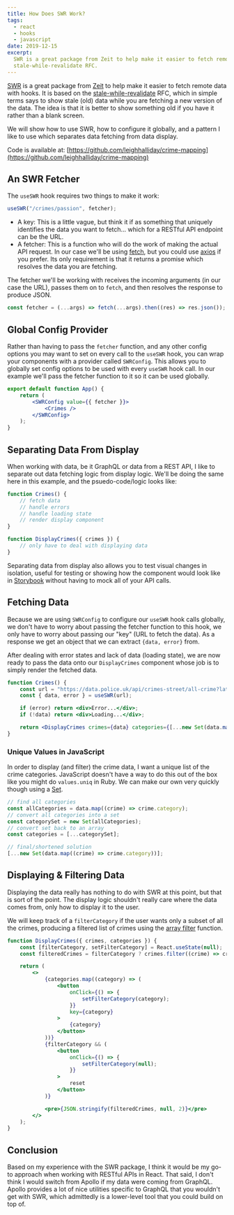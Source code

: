 ```yaml
---
title: How Does SWR Work?
tags:
  - react
  - hooks
  - javascript
date: 2019-12-15
excerpt:
  SWR is a great package from Zeit to help make it easier to fetch remote data with hooks. It is based on the
  stale-while-revalidate RFC.
---
```


[SWR](https://swr.now.sh/) is a great package from [Zeit](http://zeit.co/) to help make it easier to fetch remote data
with hooks. It is based on the [stale-while-revalidate](https://tools.ietf.org/html/rfc5861) RFC, which in simple terms
says to show stale (old) data while you are fetching a new version of the data. The idea is that it is better to show
something old if you have it rather than a blank screen.

We will show how to use SWR, how to configure it globally, and a pattern I like to use which separates data fetching
from data display.

<YouTube id="oWVW8IqpQ-A" />

Code is available at: [https://github.com/leighhalliday/crime-mapping](https://github.com/leighhalliday/crime-mapping)

## An SWR Fetcher

The `useSWR` hook requires two things to make it work:

<Copy />

```js
useSWR("/crimes/passion", fetcher);
```

- A key: This is a little vague, but think it if as something that uniquely identifies the data you want to fetch...
  which for a RESTful API endpoint can be the URL.
- A fetcher: This is a function who will do the work of making the actual API request. In our case we'll be using
  [fetch](https://developer.mozilla.org/en-US/docs/Web/API/Fetch_API), but you could use
  [axios](https://github.com/axios/axios) if you prefer. Its only requirement is that it returns a promise which
  resolves the data you are fetching.

The fetcher we'll be working with receives the incoming arguments (in our case the URL), passes them on to `fetch`, and
then resolves the response to produce JSON.

<Copy />

```js
const fetcher = (...args) => fetch(...args).then((res) => res.json());
```

## Global Config Provider

Rather than having to pass the `fetcher` function, and any other config options you may want to set on every call to the
`useSWR` hook, you can wrap your components with a provider called `SWRConfig`. This allows you to globally set config
options to be used with every `useSWR` hook call. In our example we'll pass the fetcher function to it so it can be used
globally.

<Copy />

```jsx
export default function App() {
	return (
		<SWRConfig value={{ fetcher }}>
			<Crimes />
		</SWRConfig>
	);
}
```

## Separating Data From Display

When working with data, be it GraphQL or data from a REST API, I like to separate out data fetching logic from display
logic. We'll be doing the same here in this example, and the psuedo-code/logic looks like:

<Copy />

```jsx
function Crimes() {
	// fetch data
	// handle errors
	// handle loading state
	// render display component
}

function DisplayCrimes({ crimes }) {
	// only have to deal with displaying data
}
```

Separating data from display also allows you to test visual changes in isolation, useful for testing or showing how the
component would look like in [Storybook](https://storybook.js.org/) without having to mock all of your API calls.

## Fetching Data

Because we are using `SWRConfig` to configure our `useSWR` hook calls globally, we don't have to worry about passing the
fetcher function to this hook, we only have to worry about passing our "key" (URL to fetch the data). As a response we
get an object that we can extract `{data, error}` from.

After dealing with error states and lack of data (loading state), we are now ready to pass the data onto our
`DisplayCrimes` component whose job is to simply render the fetched data.

<Copy />

```jsx
function Crimes() {
	const url = "https://data.police.uk/api/crimes-street/all-crime?lat=52.629729&lng=-1.131592&date=2019-10";
	const { data, error } = useSWR(url);

	if (error) return <div>Error...</div>;
	if (!data) return <div>Loading...</div>;

	return <DisplayCrimes crimes={data} categories={[...new Set(data.map((crime) => crime.category))]} />;
}
```

### Unique Values in JavaScript

In order to display (and filter) the crime data, I want a unique list of the crime categories. JavaScript doesn't have a
way to do this out of the box like you might do `values.uniq` in Ruby. We can make our own very quickly though using a
[Set](https://developer.mozilla.org/en-US/docs/Web/JavaScript/Reference/Global_Objects/Set).

<Copy />

```js
// find all categories
const allCategories = data.map((crime) => crime.category);
// convert all categories into a set
const categorySet = new Set(allCategories);
// convert set back to an array
const categories = [...categorySet];

// final/shortened solution
[...new Set(data.map((crime) => crime.category))];
```

## Displaying & Filtering Data

Displaying the data really has nothing to do with SWR at this point, but that is sort of the point. The display logic
shouldn't really care where the data comes from, only how to display it to the user.

We will keep track of a `filterCategory` if the user wants only a subset of all the crimes, producing a filtered list of
crimes using the
[array filter](https://developer.mozilla.org/en-US/docs/Web/JavaScript/Reference/Global_Objects/Array/filter) function.

<Copy />

```jsx
function DisplayCrimes({ crimes, categories }) {
	const [filterCategory, setFilterCategory] = React.useState(null);
	const filteredCrimes = filterCategory ? crimes.filter((crime) => crime.category === filterCategory) : crimes;

	return (
		<>
			{categories.map((category) => (
				<button
					onClick={() => {
						setFilterCategory(category);
					}}
					key={category}
				>
					{category}
				</button>
			))}
			{filterCategory && (
				<button
					onClick={() => {
						setFilterCategory(null);
					}}
				>
					reset
				</button>
			)}

			<pre>{JSON.stringify(filteredCrimes, null, 2)}</pre>
		</>
	);
}
```

## Conclusion

Based on my experience with the SWR package, I think it would be my go-to approach when working with RESTful APIs in
React. That said, I don't think I would switch from Apollo if my data were coming from GraphQL. Apollo provides a lot of
nice utilities specific to GraphQL that you wouldn't get with SWR, which admittedly is a lower-level tool that you could
build on top of.
